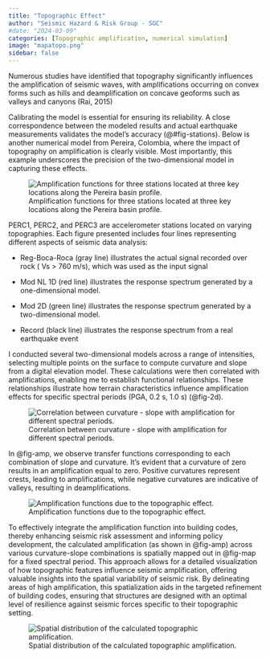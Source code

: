 ```yaml
---
title: "Topographic Effect"
author: "Seismic Hazard & Risk Group - SGC"
#date: "2024-03-09"
categories: [Topographic amplification, numerical simulation]
image: "mapatopo.png"
sidebar: false
---
```


Numerous studies have identified that topography significantly influences the amplification of seismic waves, with amplifications occurring on convex forms such as hills and deamplification on concave geoforms such as valleys and canyons (Rai, 2015)

Calibrating the model is essential for ensuring its reliability. A close correspondence between the modeled results and actual earthquake measurements validates the model's accuracy (@#fig-stations). Below is another numerical model from Pereira, Colombia, where the impact of topography on amplification is clearly visible. Most importantly, this example underscores the precision of the two-dimensional model in capturing these effects.

![Amplification functions for three stations located at three key locations along the Pereira basin profile.](./perc.png){#fig-stations}


PERC1, PERC2, and PERC3 are accelerometer stations located on varying topographies. Each figure presented includes four lines representing different aspects of seismic data analysis:

- Reg-Boca-Roca (gray line) illustrates the actual signal recorded over rock ( Vs > 760 m/s), which was used as the input signal

- Mod NL 1D (red line) illustrates the response spectrum generated by a one-dimensional model.

- Mod 2D (green line) illustrates the response spectrum generated by a two-dimensional model.

- Record (black line) illustrates the response spectrum from a real earthquake event

I conducted several two-dimensional models across a range of intensities, selecting multiple points on the surface to compute curvature and slope from a digital elevation model. These calculations were then correlated with amplifications, enabling me to establish functional relationships. These relationships illustrate how terrain characteristics influence amplification effects for specific spectral periods (PGA, 0.2 s, 1.0 s) (@fig-2d).

![Correlation between curvature - slope with amplification for different spectral periods.](./topographic.png){#fig-2d}


In @fig-amp, we observe transfer functions corresponding to each combination of slope and curvature. It's evident that a curvature of zero results in an amplification equal to zero. Positive curvatures represent crests, leading to amplifications, while negative curvatures are indicative of valleys, resulting in deamplifications.

![Amplification functions due to the topographic effect.](./amplification.png){#fig-amp}


To effectively integrate the amplification function into building codes, thereby enhancing seismic risk assessment and informing policy development, the calculated amplification (as shown in @fig-amp) across various curvature-slope combinations is spatially mapped out in @fig-map for a fixed spectral period. This approach allows for a detailed visualization of how topographic features influence seismic amplification, offering valuable insights into the spatial variability of seismic risk. By delineating areas of high amplification, this spatialization aids in the targeted refinement of building codes, ensuring that structures are designed with an optimal level of resilience against seismic forces specific to their topographic setting.

![Spatial distribution of the calculated topographic amplification.](./mapatopo.png){#fig-map}
